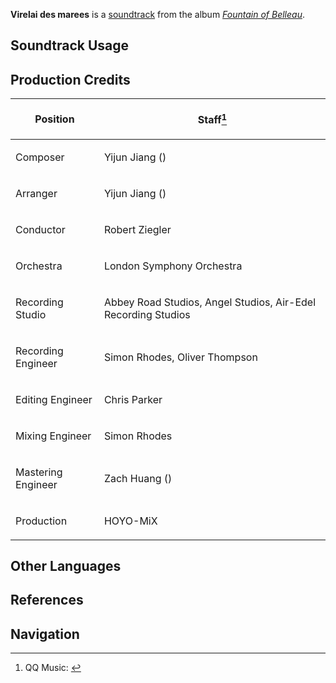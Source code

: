 {{Soundtrack Infobox
|image          = Fountain of Belleau.png
|album          = Fountain of Belleau
|disc           = 4
|number         = 94
|featured       = 
|featured2      = 
|featured3      = 
|featured_disc  = 
|featured_disc2 = 
|featured_disc3 = 
|youtube_id     = khHAaErEqTQ
|spotify_id     = 71pnZOhidnDBzgODJIEFZ3
|previous       = Lamentation et Triomphe
|next           = Aubade of Coppelia
}}
'''Virelai des marees''' is a [[soundtrack]] from the album ''[[Fountain of Belleau]]''.

==Soundtrack Usage==
{{Soundtrack Usage
|location = Fontaine;;Simulanka\combat
|domain   = Denouement of Sin;;Pale Forgotten Glory;;Echoes of the Deep Tides;;Dougier's "Kingdom"//combat;;Assaulting the Water Imp Kingdom//combat;;Assaulting the Water Imp Kingdom Once More//combat;;Aquanigma//combat;;Magic Workshop//combat;;Place of Secrets//combat;;Waterfall Wen;;Uther's Clothing Factory//combat;;Rawat's Private Laboratory//combat
|eventgameplay = Mega Meka Melee/Torrential Turbulent Charge//challenge #2, 4, and 6;;The Peaks and Troughs of Life;;Misty Dungeon/2023-11-09//combat;;Thelxie's Fantastic Adventures/Purgation Counterstrike//combat;;Roses and Muskets/Trick Shots, Tricky Lights;;Dance of Resolute Will//combat;;Triumphant Frenzy//combat;;Fayz Trials/2024-03-22//stage #4 and 6;;Endless Forms Most Martial//combat;;Energy Amplifier/2024-08-12//combat
|special  = Current
}}

==Production Credits==
{| class="wikitable"
! Position
! Staff<ref>QQ Music: [https://y.qq.com/n/ryqq/songDetail/004CbYHe4N9Jfa {{zh|碎浪之舞 Virelai des marees}}]</ref>
|-
! Composer
| Yijun Jiang ({{zh|姜以君}})
|-
! Arranger
| Yijun Jiang ({{zh|姜以君}})
|-
! Conductor
| Robert Ziegler
|-
! Orchestra
| London Symphony Orchestra
|-
! Recording Studio
| Abbey Road Studios, Angel Studios, Air-Edel Recording Studios
|-
! Recording Engineer
| Simon Rhodes, Oliver Thompson
|-
! Editing Engineer
| Chris Parker
|-
! Mixing Engineer
| Simon Rhodes
|-
! Mastering Engineer
| Zach Huang ({{zh|黄巍}})
|-
! Production
| HOYO-MiX
|}
<!--
==Videos==
<gallery>
</gallery>

==Trivia==
-->
==Other Languages==
{{Other Languages
|en      = Virelai des marees
|en_lang = fr
|en_tl   = {{w|Virelai}} of the Tides
|zhs     = 碎浪之舞
|zhs_rm  = Suìlàng zhī Wǔ
|zhs_tl  = Dance of Breaking Waves
|ja      = 波砕きの舞い
|ja_rm   = Nami-kudaki no Mai
|ja_tl   = Dance of Wavebreaking
|fr      = Virelai des marées
|fr_tl   = Virelai of the Tides
}}

==References==
{{Reflist}}

==Navigation==
{{Soundtrack Navbox|Fountain of Belleau}}